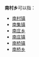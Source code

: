 '''南村乡'''可以指：
{{PRC admin/disambig|36/10/25/203/000|41/12/21/210/000}}
* [[南村镇|南村镇]]
* [[南集镇|南集镇]]
* [[南庄乡|南庄乡]]
* [[南庄镇|南庄镇]]
* [[南桥镇|南桥镇]]
* [[南桥乡|南桥乡]]
{{disambig|cat=三字中国乡名消歧义}}